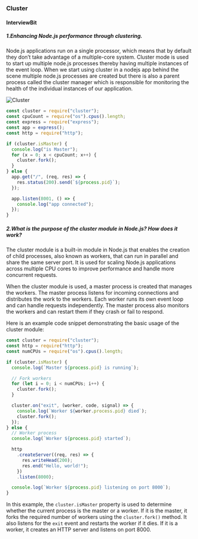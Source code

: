 ### Cluster

#### InterviewBit

##### 1.Enhancing Node.js performance through clustering.

Node.js applications run on a single processor, which means that by default they don’t take advantage of a multiple-core system. Cluster mode is used to start up multiple node.js processes thereby having multiple instances of the event loop. When we start using cluster in a nodejs app behind the scene multiple node.js processes are created but there is also a parent process called the cluster manager which is responsible for monitoring the health of the individual instances of our application.

![Cluster](https://s3.ap-south-1.amazonaws.com/myinterviewtrainer-domestic/public_assets/assets/000/000/046/original/clustering_in_Nodejs.png?1614761684)

```js
const cluster = require("cluster");
const cpuCount = require("os").cpus().length;
const express = require("express");
const app = express();
const http = require("http");

if (cluster.isMaster) {
  console.log("is Master");
  for (x = 0; x < cpuCount; x++) {
    cluster.fork();
  }
} else {
  app.get("/", (req, res) => {
    res.status(200).send(`${process.pid}`);
  });

  app.listen(8001, () => {
    console.log("app connected");
  });
}
```

##### 2.What is the purpose of the cluster module in Node.js? How does it work?

The cluster module is a built-in module in Node.js that enables the creation of child processes, also known as workers, that can run in parallel and share the same server port. It is used for scaling Node.js applications across multiple CPU cores to improve performance and handle more concurrent requests.

When the cluster module is used, a master process is created that manages the workers. The master process listens for incoming connections and distributes the work to the workers. Each worker runs its own event loop and can handle requests independently. The master process also monitors the workers and can restart them if they crash or fail to respond.

Here is an example code snippet demonstrating the basic usage of the cluster module:

```javascript
const cluster = require("cluster");
const http = require("http");
const numCPUs = require("os").cpus().length;

if (cluster.isMaster) {
  console.log(`Master ${process.pid} is running`);

  // Fork workers
  for (let i = 0; i < numCPUs; i++) {
    cluster.fork();
  }

  cluster.on("exit", (worker, code, signal) => {
    console.log(`Worker ${worker.process.pid} died`);
    cluster.fork();
  });
} else {
  // Worker process
  console.log(`Worker ${process.pid} started`);

  http
    .createServer((req, res) => {
      res.writeHead(200);
      res.end("Hello, world!");
    })
    .listen(8000);

  console.log(`Worker ${process.pid} listening on port 8000`);
}
```

In this example, the `cluster.isMaster` property is used to determine whether the current process is the master or a worker. If it is the master, it forks the required number of workers using the `cluster.fork()` method. It also listens for the `exit` event and restarts the worker if it dies. If it is a worker, it creates an HTTP server and listens on port 8000.
